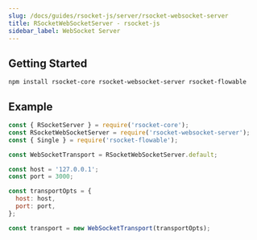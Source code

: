 ```yaml
---
slug: /docs/guides/rsocket-js/server/rsocket-websocket-server
title: RSocketWebSocketServer - rsocket-js
sidebar_label: WebSocket Server
---
```


## Getting Started

```
npm install rsocket-core rsocket-websocket-server rsocket-flowable
```

## Example

```js
const { RSocketServer } = require('rsocket-core');
const RSocketWebSocketServer = require('rsocket-websocket-server');
const { Single } = require('rsocket-flowable');

const WebSocketTransport = RSocketWebSocketServer.default;

const host = '127.0.0.1';
const port = 3000;

const transportOpts = {
  host: host,
  port: port,
};

const transport = new WebSocketTransport(transportOpts);
```
